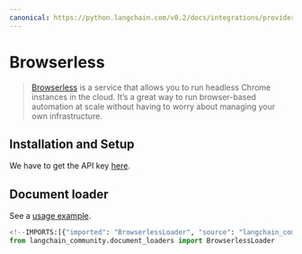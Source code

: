 ```yaml
---
canonical: https://python.langchain.com/v0.2/docs/integrations/providers/browserless/
---
```


# Browserless

> [Browserless](https://www.browserless.io/docs/start) is a service that allows you to
run headless Chrome instances in the cloud. It’s a great way to run browser-based
automation at scale without having to worry about managing your own infrastructure.

## Installation and Setup

We have to get the API key [here](https://www.browserless.io/pricing/).

## Document loader

See a [usage example](/docs/integrations/document_loaders/browserless).

```python
<!--IMPORTS:[{"imported": "BrowserlessLoader", "source": "langchain_community.document_loaders", "docs": "https://api.python.langchain.com/en/latest/document_loaders/langchain_community.document_loaders.browserless.BrowserlessLoader.html", "title": "Browserless"}]-->
from langchain_community.document_loaders import BrowserlessLoader
```